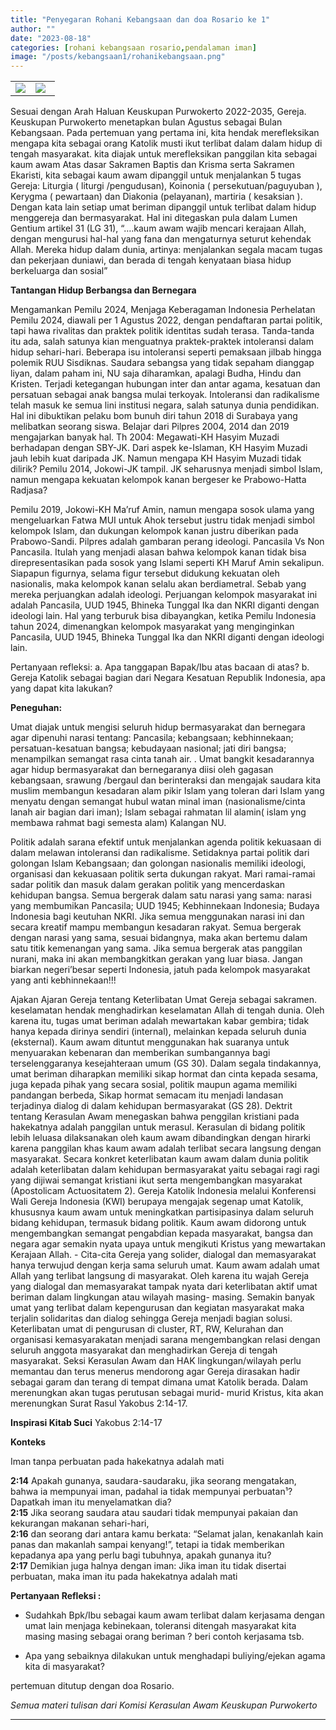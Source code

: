 ```yaml
---
title: "Penyegaran Rohani Kebangsaan dan doa Rosario ke 1"
author: ""
date: "2023-08-18"
categories: [rohani kebangsaan rosario,pendalaman iman]
image: "/posts/kebangsaan1/rohanikebangsaan.png"
---
```


|                                                 |                                               |
|---------------------------------|---------------------------------------|
| ![](/posts/kebangsaan1/IMG-20230818-WA0038.jpg) | ![](/posts/kebangsaan1/20230818_184809_1.jpg) |

Sesuai dengan Arah Haluan Keuskupan Purwokerto 2022-2035, Gereja. Keuskupan Purwokerto menetapkan bulan Agustus sebagai Bulan Kebangsaan. Pada pertemuan yang pertama ini, kita hendak merefleksikan mengapa kita sebagai orang Katolik musti ikut terlibat dalam dalam hidup di tengah masyarakat. kita diajak untuk merefleksikan panggilan kita sebagai kaum awam Atas dasar Sakramen Baptis dan Krisma serta Sakramen Ekaristi, kita sebagai kaum awam dipanggil untuk menjalankan 5 tugas Gereja: Liturgia ( liturgi /pengudusan), Koinonia ( persekutuan/paguyuban ), Kerygma ( pewartaan) dan Diakonia (pelayanan), martiria ( kesaksian ). Dengan kata lain setiap umat beriman dipanggil untuk terlibat dalam hidup menggereja dan bermasyarakat. Hal ini ditegaskan pula dalam Lumen Gentium artikel 31 (LG 31), "....kaum awam wajib mencari kerajaan Allah, dengan mengurusi hal-hal yang fana dan mengaturnya seturut kehendak Allah. Mereka hidup dalam dunia, artinya: menjalankan segala macam tugas dan pekerjaan duniawi, dan berada di tengah kenyataan biasa hidup berkeluarga dan sosial"

**Tantangan Hidup Berbangsa dan Bernegara**

Mengamankan Pemilu 2024, Menjaga Keberagaman Indonesia Perhelatan Pemilu 2024, diawali per 1 Agustus 2022, dengan pendaftaran partai politik, tapi hawa rivalitas dan praktek politik identitas sudah terasa. Tanda-tanda itu ada, salah satunya kian menguatnya praktek-praktek intoleransi dalam hidup sehari-hari. Beberapa isu intoleransi seperti pemaksaan jilbab hingga polemik RUU Sisdiknas. Saudara sebangsa yang tidak sepaham dianggap liyan, dalam paham ini, NU saja diharamkan, apalagi Budha, Hindu dan Kristen. Terjadi ketegangan hubungan inter dan antar agama, kesatuan dan persatuan sebagai anak bangsa mulai terkoyak. Intoleransi dan radikalisme telah masuk ke semua lini institusi negara, salah satunya dunia pendidikan. Hal ini dibuktikan pelaku bom bunuh diri tahun 2018 di Surabaya yang melibatkan seorang siswa. Belajar dari Pilpres 2004, 2014 dan 2019 mengajarkan banyak hal. Th 2004: Megawati-KH Hasyim Muzadi berhadapan dengan SBY-JK. Dari aspek ke-Islaman, KH Hasyim Muzadi jauh lebih kuat daripada JK. Namun mengapa KH Hasyim Muzadi tidak dilirik? Pemilu 2014, Jokowi-JK tampil. JK seharusnya menjadi simbol Islam, namun mengapa kekuatan kelompok kanan bergeser ke Prabowo-Hatta Radjasa?

Pemilu 2019, Jokowi-KH Ma'ruf Amin, namun mengapa sosok ulama yang mengeluarkan Fatwa MUI untuk Ahok tersebut justru tidak menjadi simbol kelompok Islam, dan dukungan kelompok kanan justru diberikan pada Prabowo-Sandi. Pilpres adalah gambaran perang ideologi. Pancasila Vs Non Pancasila. Itulah yang menjadi alasan bahwa kelompok kanan tidak bisa direpresentasikan pada sosok yang Islami seperti KH Maruf Amin sekalipun. Siapapun figurnya, selama figur tersebut didukung kekuatan oleh nasionalis, maka kelompok kanan selalu akan berdiametral. Sebab yang mereka perjuangkan adalah ideologi. Perjuangan kelompok masyarakat ini adalah Pancasila, UUD 1945, Bhineka Tunggal Ika dan NKRI diganti dengan ideologi lain. Hal yang terburuk bisa dibayangkan, ketika Pemilu Indonesia tahun 2024, dimenangkan kelompok masyarakat yang menginginkan Pancasila, UUD 1945, Bhineka Tunggal Ika dan NKRI diganti dengan ideologi lain.

Pertanyaan refleksi: a. Apa tanggapan Bapak/Ibu atas bacaan di atas? b. Gereja Katolik sebagai bagian dari Negara Kesatuan Republik Indonesia, apa yang dapat kita lakukan?

**Peneguhan:**

Umat diajak untuk mengisi seluruh hidup bermasyarakat dan bernegara agar dipenuhi narasi tentang: Pancasila; kebangsaan; kebhinnekaan; persatuan-kesatuan bangsa; kebudayaan nasional; jati diri bangsa; menampilkan semangat rasa cinta tanah air. . Umat bangkit kesadarannya agar hidup bermasyarakat dan bernegaranya diisi oleh gagasan kebangsaan, srawung /bergaul dan berinteraksi dan mengajak saudara kita muslim membangun kesadaran alam pikir Islam yang toleran dari Islam yang menyatu dengan semangat hubul watan minal iman (nasionalisme/cinta lanah air bagian dari iman); Islam sebagai rahmatan lil alamin( islam yng membawa rahmat bagi semesta alam) Kalangan NU.

Politik adalah sarana efektif untuk menjalankan agenda politik kekuasaan di dalam melawan intoleransi dan radikalisme. Setidaknya partai politik dari golongan Islam Kebangsaan; dan golongan nasionalis memiliki ideologi, organisasi dan kekuasaan politik serta dukungan rakyat. Mari ramai-ramai sadar politik dan masuk dalam gerakan politik yang mencerdaskan kehidupan bangsa. Semua bergerak dalam satu narasi yang sama: narasi yang membumikan Pancasila; UUD 1945; Kebhinnekaan Indonesia; Budaya Indonesia bagi keutuhan NKRI. Jika semua menggunakan narasi ini dan secara kreatif mampu membangun kesadaran rakyat. Semua bergerak dengan narasi yang sama, sesuai bidangnya, maka akan bertemu dalam satu titik kemenangan yang sama. Jika semua bergerak atas panggilan nurani, maka ini akan membangkitkan gerakan yang luar biasa. Jangan biarkan negeri'besar seperti Indonesia, jatuh pada kelompok masyarakat yang anti kebhinnekaan!!!

Ajakan Ajaran Gereja tentang Keterlibatan Umat Gereja sebagai sakramen. keselamatan hendak menghadirkan keselamatan Allah di tengah dunia. Oleh karena itu, tugas umat beriman adalah mewartakan kabar gembira; tidak hanya kepada dirinya sendiri (internal), melainkan kepada seluruh dunia (eksternal). Kaum awam dituntut menggunakan hak suaranya untuk menyuarakan kebenaran dan memberikan sumbangannya bagi terselenggaranya kesejahteraan umum (GS 30). Dalam segala tindakannya, umat beriman diharapkan memiliki sikap hormat dan cinta kepada sesama, juga kepada pihak yang secara sosial, politik maupun agama memiliki pandangan berbeda, Sikap hormat semacam itu menjadi landasan terjadinya dialog di dalam kehidupan bermasyarakat (GS 28). Dektrit tentang Kerasulan Awam menegaskan bahwa penggilan kristiani pada hakekatnya adalah panggilan untuk merasul. Kerasulan di bidang politik lebih leluasa dilaksanakan oleh kaum awam dibandingkan dengan hirarki karena panggilan khas kaum awam adalah terlibat secara langsung dengan masyarakat. Secara konkret keterlibatan kaum awam dalam dunia politik adalah keterlibatan dalam kehidupan bermasyarakat yaitu sebagai ragi ragi yang dijiwai semangat kristiani ikut serta mengembangkan masyarakat (Apostolicam Actuositatem 2). Gereja Katolik Indonesia melalui Konferensi Wali Gereja Indonesia (KWI) berupaya mengajak segenap umat Katolik, khususnya kaum awam untuk meningkatkan partisipasinya dalam seluruh bidang kehidupan, termasuk bidang politik. Kaum awam didorong untuk mengembangkan semangat pengabdian kepada masyarakat, bangsa dan negara agar semakin nyata upaya untuk mengikuti Kristus yang mewartakan Kerajaan Allah. - Cita-cita Gereja yang solider, dialogal dan memasyarakat hanya terwujud dengan kerja sama seluruh umat. Kaum awam adalah umat Allah yang terlibat langsung di masyarakat. Oleh karena itu wajah Gereja yang dialogal dan memasyarakat tampak nyata dari keterlibatan aktif umat beriman dalam lingkungan atau wilayah masing- masing. Semakin banyak umat yang terlibat dalam kepengurusan dan kegiatan masyarakat maka terjalin solidaritas dan dialog sehingga Gereja menjadi bagian solusi. Keterlibatan umat di pengurusan di cluster, RT, RW, Kelurahan dan organisasi kemasyarakatan menjadi sarana mengembangkan relasi dengan seluruh anggota masyarakat dan menghadirkan Gereja di tengah masyarakat. Seksi Kerasulan Awam dan HAK lingkungan/wilayah perlu memantau dan terus menerus mendorong agar Gereja dirasakan hadir sebagai garam dan terang di tempat dimana umat Katolik berada. Dalam merenungkan akan tugas perutusan sebagai murid- murid Kristus, kita akan merenungkan Surat Rasul Yakobus 2:14-17.

**Inspirasi Kitab Suci** Yakobus 2:14-17

**Konteks**

Iman tanpa perbuatan pada hakekatnya adalah mati

**2:14** Apakah gunanya, saudara-saudaraku, jika seorang mengatakan, bahwa ia mempunyai iman, padahal ia tidak mempunyai perbuatan¹? Dapatkah iman itu menyelamatkan dia?\
**2:15** Jika seorang saudara atau saudari tidak mempunyai pakaian dan kekurangan makanan sehari-hari,\
**2:16** dan seorang dari antara kamu berkata: "Selamat jalan, kenakanlah kain panas dan makanlah sampai kenyang!", tetapi ia tidak memberikan kepadanya apa yang perlu bagi tubuhnya, apakah gunanya itu?\
**2:17** Demikian juga halnya dengan iman: Jika iman itu tidak disertai perbuatan, maka iman itu pada hakekatnya adalah mati

**Pertanyaan Refleksi :**

-   Sudahkah Bpk/Ibu sebagai kaum awam terlibat dalam kerjasama dengan umat lain menjaga kebinekaan, toleransi ditengah masyarakat kita masing masing sebagai orang beriman ? beri contoh kerjasama tsb.

-   Apa yang sebaiknya dilakukan untuk menghadapi buliying/ejekan agama kita di masyarakat?

pertemuan ditutup dengan doa Rosario.

*Semua materi tulisan dari Komisi Kerasulan Awam Keuskupan Purwokerto*

------------------------------------------------------------------------
